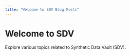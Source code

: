 ```yaml
---
title: "Welcome to SDV Blog Posts"
---
```


# Welcome to SDV

Explore various topics related to Synthetic Data Vault (SDV).
